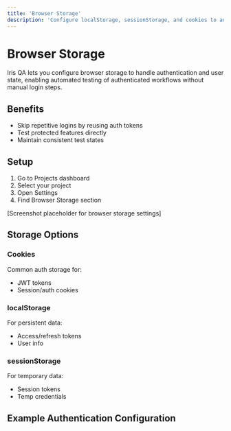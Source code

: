 ```yaml
---
title: 'Browser Storage'
description: 'Configure localStorage, sessionStorage, and cookies to automate authenticated workflows'
---
```


# Browser Storage

Iris QA lets you configure browser storage to handle authentication and user state, enabling automated testing of authenticated workflows without manual login steps.

## Benefits

- Skip repetitive logins by reusing auth tokens
- Test protected features directly 
- Maintain consistent test states

## Setup

1. Go to Projects dashboard
2. Select your project
3. Open Settings
4. Find Browser Storage section

[Screenshot placeholder for browser storage settings]

## Storage Options

### Cookies
Common auth storage for:
- JWT tokens
- Session/auth cookies

### localStorage 
For persistent data:
- Access/refresh tokens
- User info

### sessionStorage
For temporary data:
- Session tokens
- Temp credentials

## Example Authentication Configuration